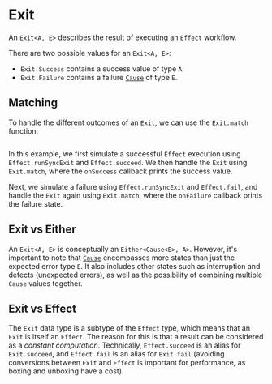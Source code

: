 # Exit

An `Exit<A, E>` describes the result of executing an `Effect` workflow.

There are two possible values for an `Exit<A, E>`:

- `Exit.Success` contains a success value of type `A`.
- `Exit.Failure` contains a failure [`Cause`](cause) of type `E`.

## Matching

To handle the different outcomes of an `Exit`, we can use the `Exit.match` function:

```ts file=<rootDir>/src/reference/data-types/exit/matching.ts

```

In this example, we first simulate a successful `Effect` execution using `Effect.runSyncExit` and `Effect.succeed`. We then handle the `Exit` using `Exit.match`, where the `onSuccess` callback prints the success value.

Next, we simulate a failure using `Effect.runSyncExit` and `Effect.fail`, and handle the `Exit` again using `Exit.match`, where the `onFailure` callback prints the failure state.

## Exit vs Either

An `Exit<A, E>` is conceptually an `Either<Cause<E>, A>`. However, it's important to note that [`Cause`](cause) encompasses more states than just the expected error type `E`. It also includes other states such as interruption and defects (unexpected errors), as well as the possibility of combining multiple `Cause` values together.

## Exit vs Effect

The `Exit` data type is a subtype of the `Effect` type, which means that an `Exit` is itself an `Effect`.
The reason for this is that a result can be considered as a _constant computation_.
Technically, `Effect.succeed` is an alias for `Exit.succeed`, and `Effect.fail` is an alias for `Exit.fail` (avoiding conversions between `Exit` and `Effect` is important for performance, as boxing and unboxing have a cost).
